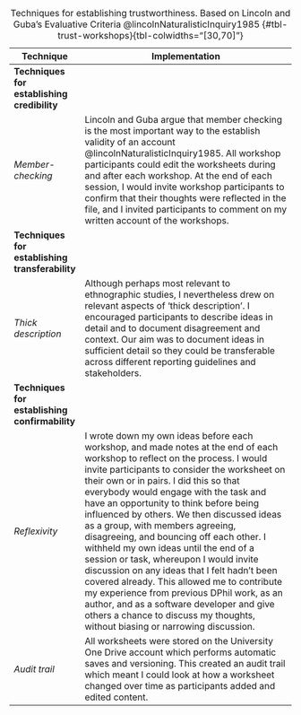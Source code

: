 **Technique**                                   | Implementation
------------------------------------------------|-----------------------------------------------------------------------------------------------------------------------------------------------------------------------------------------------------------------------------------------------------------------------------------------------------------------------------------------------------------------------------------------------------------------------------------------------------------------------------------------------------------------------------------------------------------------------------------------------------------------------------------------------------------------------------------------
**Techniques for establishing credibility**     |
*Member-checking*                               | Lincoln and Guba argue that member checking is the most important way to the establish validity of an account @lincolnNaturalisticInquiry1985. All workshop participants could edit the worksheets during and after each workshop. At the end of each session, I would invite workshop participants to confirm that their thoughts were reflected in the file, and I invited participants to comment on my written account of the workshops.
**Techniques for establishing transferability** |
*Thick description*                             | Although perhaps most relevant to ethnographic studies, I nevertheless drew on relevant aspects of ‘thick description’. I encouraged participants to describe ideas in detail and to document disagreement and context. Our aim was to document ideas in sufficient detail so they could be transferable across different reporting guidelines and stakeholders.
**Techniques for establishing confirmability**  |
*Reflexivity*                                   | I wrote down my own ideas before each workshop, and made notes at the end of each workshop to reflect on the process. I would invite participants to consider the worksheet on their own or in pairs. I did this so that everybody would engage with the task and have an opportunity to think before being influenced by others. We then discussed ideas as a group, with members agreeing, disagreeing, and bouncing off each other. I withheld my own ideas until the end of a session or task, whereupon I would invite discussion on any ideas that I felt hadn't been covered already. This allowed me to contribute my experience from previous DPhil work, as an author, and as a software developer and give others a chance to discuss my thoughts, without biasing or narrowing discussion.
*Audit trail*                                   | All worksheets were stored on the University One Drive account which performs automatic saves and versioning. This created an audit trail which meant I could look at how a worksheet changed over time as participants added and edited content.


: Techniques for establishing trustworthiness. Based on Lincoln and Guba's Evaluative Criteria @lincolnNaturalisticInquiry1985 {#tbl-trust-workshops}{tbl-colwidths="[30,70]"}

